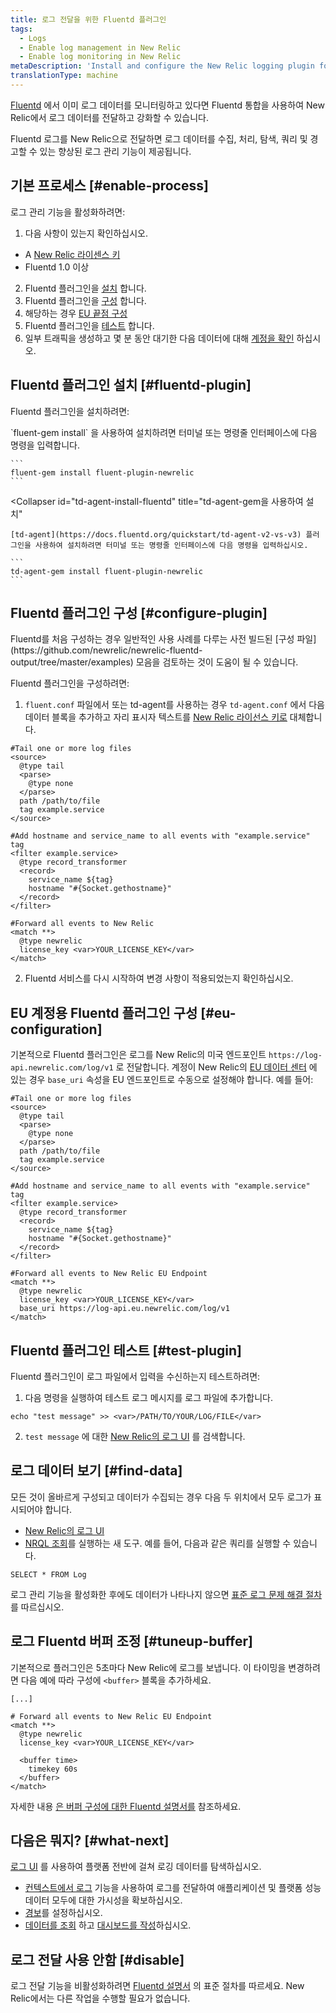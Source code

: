 ```yaml
---
title: 로그 전달을 위한 Fluentd 플러그인
tags:
  - Logs
  - Enable log management in New Relic
  - Enable log monitoring in New Relic
metaDescription: 'Install and configure the New Relic logging plugin for Fluentd, so you can use enhanced log management capabilities.'
translationType: machine
---
```


[Fluentd](https://www.fluentd.org) 에서 이미 로그 데이터를 모니터링하고 있다면 Fluentd 통합을 사용하여 New Relic에서 로그 데이터를 전달하고 강화할 수 있습니다.

Fluentd 로그를 New Relic으로 전달하면 로그 데이터를 수집, 처리, 탐색, 쿼리 및 경고할 수 있는 향상된 로그 관리 기능이 제공됩니다.

## 기본 프로세스 [#enable-process]

로그 관리 기능을 활성화하려면:

1. 다음 사항이 있는지 확인하십시오.

* A [New Relic 라이센스 키](/docs/apis/intro-apis/new-relic-api-keys/#ingest-license-key)
* Fluentd 1.0 이상

2. Fluentd 플러그인을 [설치](#fluentd-plugin) 합니다.
3. Fluentd 플러그인을 [구성](#configure-plugin) 합니다.
4. 해당하는 경우 [EU 끝점 구성](#eu-configuration)
5. Fluentd 플러그인을 [테스트](#test-plugin) 합니다.
6. 일부 트래픽을 생성하고 몇 분 동안 대기한 다음 데이터에 대해 [계정을 확인](#find-data) 하십시오.

## Fluentd 플러그인 설치 [#fluentd-plugin]

Fluentd 플러그인을 설치하려면:

<CollapserGroup>
  <Collapser
    id="gem-install-fluentd"
    title="fluent-gem install을 사용하여 설치"
  >
    `fluent-gem install` 을 사용하여 설치하려면 터미널 또는 명령줄 인터페이스에 다음 명령을 입력합니다.

    ```
    fluent-gem install fluent-plugin-newrelic
    ```
  </Collapser>

  <Collapser
    id="td-agent-install-fluentd"
    title="td-agent-gem을 사용하여 설치"
  >
    [td-agent](https://docs.fluentd.org/quickstart/td-agent-v2-vs-v3) 플러그인을 사용하여 설치하려면 터미널 또는 명령줄 인터페이스에 다음 명령을 입력하십시오.

    ```
    td-agent-gem install fluent-plugin-newrelic
    ```
  </Collapser>
</CollapserGroup>

## Fluentd 플러그인 구성 [#configure-plugin]

<Callout variant="tip">
  Fluentd를 처음 구성하는 경우 일반적인 사용 사례를 다루는 사전 빌드된 [구성 파일](https://github.com/newrelic/newrelic-fluentd-output/tree/master/examples) 모음을 검토하는 것이 도움이 될 수 있습니다.
</Callout>

Fluentd 플러그인을 구성하려면:

1. `fluent.conf` 파일에서 또는 td-agent를 사용하는 경우 `td-agent.conf` 에서 다음 데이터 블록을 추가하고 자리 표시자 텍스트를 [New Relic 라이선스 키로](/docs/accounts/install-new-relic/account-setup/license-key) 대체합니다.

```
#Tail one or more log files
<source>
  @type tail
  <parse>
    @type none
  </parse>
  path /path/to/file
  tag example.service
</source>

#Add hostname and service_name to all events with "example.service" tag
<filter example.service>
  @type record_transformer
  <record>
    service_name ${tag}
    hostname "#{Socket.gethostname}"
  </record>
</filter>

#Forward all events to New Relic
<match **>
  @type newrelic
  license_key <var>YOUR_LICENSE_KEY</var>
</match>
```

2. Fluentd 서비스를 다시 시작하여 변경 사항이 적용되었는지 확인하십시오.

<InstallFeedback/>

## EU 계정용 Fluentd 플러그인 구성 [#eu-configuration]

기본적으로 Fluentd 플러그인은 로그를 New Relic의 미국 엔드포인트 `https://log-api.newrelic.com/log/v1` 로 전달합니다. 계정이 New Relic의 [EU 데이터 센터](/docs/using-new-relic/welcome-new-relic/get-started/our-eu-us-region-data-centers) 에 있는 경우 `base_uri` 속성을 EU 엔드포인트로 수동으로 설정해야 합니다. 예를 들어:

```
#Tail one or more log files
<source>
  @type tail
  <parse>
    @type none
  </parse>
  path /path/to/file
  tag example.service
</source>

#Add hostname and service_name to all events with "example.service" tag
<filter example.service>
  @type record_transformer
  <record>
    service_name ${tag}
    hostname "#{Socket.gethostname}"
  </record>
</filter>

#Forward all events to New Relic EU Endpoint
<match **>
  @type newrelic
  license_key <var>YOUR_LICENSE_KEY</var>
  base_uri https://log-api.eu.newrelic.com/log/v1
</match>
```

## Fluentd 플러그인 테스트 [#test-plugin]

Fluentd 플러그인이 로그 파일에서 입력을 수신하는지 테스트하려면:

1. 다음 명령을 실행하여 테스트 로그 메시지를 로그 파일에 추가합니다.

```
echo "test message" >> <var>/PATH/TO/YOUR/LOG/FILE</var>
```

2. `test message` 에 대한 [New Relic의 로그 UI](https://one.newrelic.com/launcher/logger.log-launcher) 를 검색합니다.

## 로그 데이터 보기 [#find-data]

모든 것이 올바르게 구성되고 데이터가 수집되는 경우 다음 두 위치에서 모두 로그가 표시되어야 합니다.

* [New Relic의 로그 UI](https://one.newrelic.com/launcher/logger.log-launcher)
* [NRQL 조회](/docs/chart-builder/use-chart-builder/choose-data/use-advanced-nrql-mode-specify-data)를 실행하는 새 도구. 예를 들어, 다음과 같은 쿼리를 실행할 수 있습니다.

```
SELECT * FROM Log
```

로그 관리 기능을 활성화한 후에도 데이터가 나타나지 않으면 [표준 로그 문제 해결 절차](/docs/logs/log-management/troubleshooting/no-log-data-appears-ui/) 를 따르십시오.

## 로그 Fluentd 버퍼 조정 [#tuneup-buffer]

기본적으로 플러그인은 5초마다 New Relic에 로그를 보냅니다. 이 타이밍을 변경하려면 다음 예에 따라 구성에 `<buffer>` 블록을 추가하세요.

```
[...]

# Forward all events to New Relic EU Endpoint
<match **>
  @type newrelic
  license_key <var>YOUR_LICENSE_KEY</var>

  <buffer time>
    timekey 60s
  </buffer>
</match>
```

자세한 내용 [은 버퍼 구성에 대한 Fluentd 설명서를](https://docs.fluentd.org/configuration/buffer-section) 참조하세요.

## 다음은 뭐지? [#what-next]

[로그 UI](/docs/logs/log-management/ui-data/use-logs-ui/) 를 사용하여 플랫폼 전반에 걸쳐 로깅 데이터를 탐색하십시오.

* [컨텍스트에서 로그](/docs/logs/enable-log-management-new-relic/configure-logs-context/configure-logs-context-apm-agents/) 기능을 사용하여 로그를 전달하여 애플리케이션 및 플랫폼 성능 데이터 모두에 대한 가시성을 확보하십시오.
* [경보](/docs/alerts-applied-intelligence/new-relic-alerts/alert-conditions/create-alert-conditions/)를 설정하십시오.
* [데이터를 조회](/docs/query-your-data/explore-query-data/get-started/introduction-querying-new-relic-data/) 하고 [대시보드를 작성](/docs/query-your-data/explore-query-data/dashboards/introduction-dashboards/)하십시오.

## 로그 전달 사용 안함 [#disable]

로그 전달 기능을 비활성화하려면 [Fluentd 설명서](https://www.fluentd.org) 의 표준 절차를 따르세요. New Relic에서는 다른 작업을 수행할 필요가 없습니다.